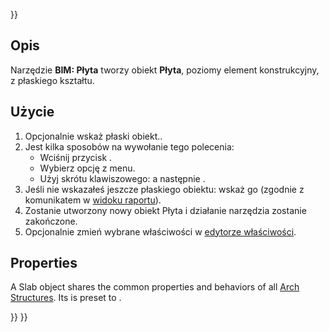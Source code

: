<languages/>
{{UnfinishedDocu{{#translation:}}}}

{{Docnav/pl
|[[BIM_Beam/pl|Belka]]
|[[BIM_Door/pl|Drzwi]]
|[[BIM_Workbench/pl|środowisko pracy BIM]]
|IconL=BIM_Beam.svg
|IconR=BIM_Door.svg
|IconC=Workbench_BIM.svg
}}

{{GuiCommand/pl
|Name=BIM Slab
|Name/pl=BIM: Płyta
|MenuLocation=3D/BIM → Płyta
|Workbenches=[[BIM_Workbench/pl|BIM]]
|Shortcut={{KEY|S}} {{KEY|B}}
|SeeAlso=[[Arch_Wall/pl|Arch: Ściana]], [[Arch_Window/pl|Arch: Okno]]
}}

<span id="Description"></span>
==Opis==

Narzędzie '''BIM: Płyta''' tworzy obiekt '''Płyta''', poziomy element konstrukcyjny, z płaskiego kształtu.

<span id="Usage"></span>
==Użycie==

# Opcjonalnie wskaż płaski obiekt..
# Jest kilka sposobów na wywołanie tego polecenia:
#* Wciśnij przycisk {{Button|[[Image:BIM_Slab.svg|16px]] [[BIM_Slab/pl|Płyta]]}}.
#* Wybierz opcję {{MenuCommand|3D/BIM → [[Image:BIM_Slab.svg|16px]] Płyta}} z menu.
#* Użyj skrótu klawiszowego: {{KEY|S}} a następnie {{KEY|B}}.
# Jeśli nie wskazałeś jeszcze płaskiego obiektu: wskaż go (zgodnie z komunikatem w [[Report_view/pl|widoku raportu]]).
# Zostanie utworzony nowy obiekt Płyta i działanie narzędzia zostanie zakończone.
# Opcjonalnie zmień wybrane właściwości w [[Property_editor/pl|edytorze właściwości]].

<div lang="en" dir="ltr" class="mw-content-ltr">
==Properties==
</div>

<div lang="en" dir="ltr" class="mw-content-ltr">
A Slab object shares the common properties and behaviors of all [[Arch_Structure|Arch Structures]]. Its {{PropertyData|IfcType}} is preset to {{Value|Slab}}.
</div>


{{Docnav/pl
|[[BIM_Beam/pl|Belka]]
|[[BIM_Door/pl|Drzwi]]
|[[BIM_Workbench/pl|środowisko pracy BIM]]
|IconL=BIM_Beam.svg
|IconR=BIM_Door.svg
|IconC=Workbench_BIM.svg
}}

{{BIM_Tools_navi{{#translation:}}}}
{{Userdocnavi{{#translation:}}}}